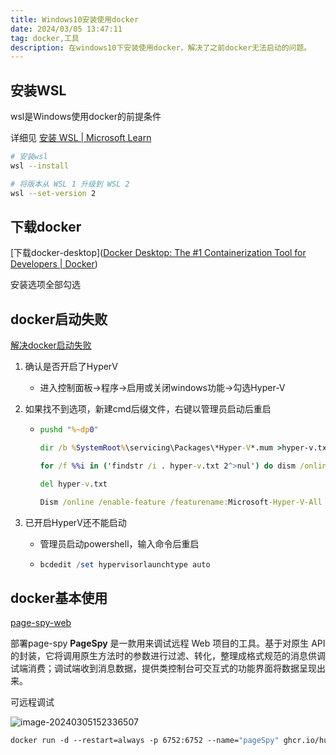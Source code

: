 ```yaml
---
title: Windows10安装使用docker
date: 2024/03/05 13:47:11
tag: docker,工具
description: 在windows10下安装使用docker，解决了之前docker无法启动的问题。
---
```


## 安装WSL
wsl是Windows使用docker的前提条件

详细见 [安装 WSL | Microsoft Learn](https://learn.microsoft.com/zh-cn/windows/wsl/install)

```bash
# 安装wsl
wsl --install

# 将版本从 WSL 1 升级到 WSL 2
wsl --set-version 2
```

## 下载docker

[下载docker-desktop]([Docker Desktop: The #1 Containerization Tool for Developers | Docker](https://www.docker.com/products/docker-desktop/))

安装选项全部勾选

## docker启动失败

[解决docker启动失败](https://blog.csdn.net/weixin_47190898/article/details/131060441)

1. 确认是否开启了HyperV

   - 进入控制面板->程序->启用或关闭windows功能->勾选Hyper-V

2. 如果找不到选项，新建cmd后缀文件，右键以管理员启动后重启

   - ```cmd
     pushd "%~dp0"

     dir /b %SystemRoot%\servicing\Packages\*Hyper-V*.mum >hyper-v.txt

     for /f %%i in ('findstr /i . hyper-v.txt 2^>nul') do dism /online /norestart /add-package:"%SystemRoot%\servicing\Packages\%%i"

     del hyper-v.txt

     Dism /online /enable-feature /featurename:Microsoft-Hyper-V-All /LimitAccess /ALL
     ```

3. 已开启HyperV还不能启动

   - 管理员启动powershell，输入命令后重启

   - ```powershell
     bcdedit /set hypervisorlaunchtype auto
     ```

## docker基本使用

[page-spy-web](https://github.com/HuolalaTech/page-spy-web/blob/main/README_ZH.md)

部署page-spy
**PageSpy** 是一款用来调试远程 Web 项目的工具。基于对原生 API 的封装，它将调用原生方法时的参数进行过滤、转化，整理成格式规范的消息供调试端消费；调试端收到消息数据，提供类控制台可交互式的功能界面将数据呈现出来。

可远程调试

![image-20240305152336507](http://116.198.244.73:9000/images/image-20240305152336507.png)

```dockerfile
docker run -d --restart=always -p 6752:6752 --name="pageSpy" ghcr.io/huolalatech/page-spy-web:latest
```

